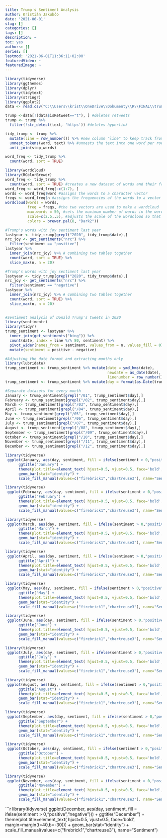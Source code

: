```yaml
---
title: Trump's Sentiment Analysis
author: Kristián Jakubčo
date: '2021-06-01'
slug: []
categories: []
tags: []
description: ~
toc: yes
authors: []
series: []
lastmod: '2021-06-01T11:36:11+02:00'
featuredVideo: ~
featuredImage: ~
---
```

```r

library(tidyverse)
library(ggthemes)
library(dplyr)
library(tidytext)
library(stringr) 
library(ggplot2) 
data <- read.csv("C:\\Users\\krist\\OneDrive\\Dokumenty\\R\\FINAL\\trump_tweets.csv") #loads the data
```

```r
trump <-data[!(data$isRetweet=="t"), ] #deletes retweets
trump <- trump %>% 
  filter(!str_detect(text, 'https')) #deletes hyperlink

tidy_trump <- trump %>%
  mutate(line = row_number()) %>% #new column "line" to keep track from which lines words come from  
  unnest_tokens(word, text) %>% #unnests the text into one word per row
  anti_join(stop_words)

word_freq <- tidy_trump %>%
  count(word, sort = TRUE)
```

```r
library(wordcloud)
library(RColorBrewer)
word_freq <- tidy_trump %>%
  count(word, sort = TRUE) #creates a new dataset of words and their frequencies
word_freq <- word_freq[-c(1:7), ]
words <- word_freq$word #assigns the words to a character vector
freqs <- word_freq$n #assigns the frequencies of the words to a vector of integers
wordcloud(words = words,
          freq = freqs, #the two vectors are used to make a wordcloud
          max.words = 50, #sets the maximum number of words in the wordcloud
          scale=c(2.5,.5), #adjusts the scale of the wordcloud so that all words can fit in
          colors = brewer.pal(8, "Dark2"))
```

```r
#Trump's words with joy sentiment last year
lastyear <- tidy_trump[grepl("2020", tidy_trump$date),]
nrc_joy <- get_sentiments("nrc") %>% 
  filter(sentiment == "positive")
lastyear %>%
  inner_join(nrc_joy) %>% # combining two tables together 
  count(word, sort = TRUE) %>%
  slice_max(n, n = 20)
```

```r
#Trump's words with joy sentiment last year
lastyear <- tidy_trump[grepl("2020", tidy_trump$date),]
nrc_joy <- get_sentiments("nrc") %>% 
  filter(sentiment == "negative")
lastyear %>%
  inner_join(nrc_joy) %>% # combining two tables together 
  count(word, sort = TRUE) %>%
  slice_max(n, n = 20)
  
```

```r
#Sentiment analysis of Donald Trump's tweets in 2020
library(sentimentr)
library(tidyr)
trump_sentiment <- lastyear %>%
  inner_join(get_sentiments("bing")) %>%
  count(date, index = line %/% 80, sentiment) %>%
  pivot_wider(names_from = sentiment, values_from = n, values_fill = 0) %>% 
  mutate(sentiment = positive - negative)

#Adjusting the date format and extracting months only
library(lubridate)
trump_sentiment <- trump_sentiment %>% mutate(date = ymd_hms(date),
                                              newdate = as_date(date),
                                              linenumber = row_number())
trump_sentiment <- trump_sentiment %>% mutate(day = format(as.Date(trump_sentiment$date, format="%Y/%m/%d"), "%d/%m"))
```

```r
#Separate datasets for every month
January <- trump_sentiment[grepl("/01", trump_sentiment$day),]
February <- trump_sentiment[grepl("/02", trump_sentiment$day),]
March <- trump_sentiment[grepl("/03", trump_sentiment$day),]
April <- trump_sentiment[grepl("/04", trump_sentiment$day),]
May <- trump_sentiment[grepl("/05", trump_sentiment$day),]
June <- trump_sentiment[grepl("/06", trump_sentiment$day),]
July <- trump_sentiment[grepl("/07", trump_sentiment$day),]
August <- trump_sentiment[grepl("/08", trump_sentiment$day),]
September <- trump_sentiment[grepl("/09", trump_sentiment$day),]
October <- trump_sentiment[grepl("/10", trump_sentiment$day),]
November <- trump_sentiment[grepl("/11", trump_sentiment$day),]
December <- trump_sentiment[grepl("/12", trump_sentiment$day),]
```

```r

library(tidyverse)
 ggplot(January, aes(day, sentiment, fill = ifelse(sentiment > 0,"positive","negative"))) +
      ggtitle("January") +
      theme(plot.title=element_text( hjust=0.5, vjust=0.5, face='bold', margin=margin(t=40,b=-30))) +
      geom_bar(stat="identity") +
      scale_fill_manual(values=c("firebrick1","chartreuse3"), name="Sentiment") 
```
 
 
    
```r

library(tidyverse)
 ggplot(February, aes(day, sentiment, fill = ifelse(sentiment > 0,"positive","negative"))) +
      ggtitle("February") +
      theme(plot.title=element_text( hjust=0.5, vjust=0.5, face='bold', margin=margin(t=40,b=-30))) +
      geom_bar(stat="identity") +
      scale_fill_manual(values=c("firebrick1","chartreuse3"), name="Sentiment") 
```
    
```r

library(tidyverse)
 ggplot(March, aes(day, sentiment, fill = ifelse(sentiment > 0,"positive","negative"))) +
      ggtitle("March") +
      theme(plot.title=element_text( hjust=0.5, vjust=0.5, face='bold', margin=margin(t=40,b=-30))) +
      geom_bar(stat="identity") +
      scale_fill_manual(values=c("firebrick1","chartreuse3"), name="Sentiment") 
```
    
```r

library(tidyverse)
 ggplot(April, aes(day, sentiment, fill = ifelse(sentiment > 0,"positive","negative"))) +
      ggtitle("April") +
      theme(plot.title=element_text( hjust=0.5, vjust=0.5, face='bold', margin=margin(t=40,b=-30))) +
      geom_bar(stat="identity") +
      scale_fill_manual(values=c("firebrick1","chartreuse3"), name="Sentiment") 
```
    
```r

library(tidyverse)
 ggplot(May, aes(day, sentiment, fill = ifelse(sentiment > 0,"positive","negative"))) +
      ggtitle("May") +
      theme(plot.title=element_text( hjust=0.5, vjust=0.5, face='bold', margin=margin(t=40,b=-30))) +
      geom_bar(stat="identity") +
      scale_fill_manual(values=c("firebrick1","chartreuse3"), name="Sentiment") 
```

```r

library(tidyverse)
 ggplot(June, aes(day, sentiment, fill = ifelse(sentiment > 0,"positive","negative"))) +
      ggtitle("June") +
      theme(plot.title=element_text( hjust=0.5, vjust=0.5, face='bold', margin=margin(t=40,b=-30))) +
      geom_bar(stat="identity") +
      scale_fill_manual(values=c("firebrick1","chartreuse3"), name="Sentiment") 
```
    
```r

library(tidyverse)
 ggplot(July, aes(day, sentiment, fill = ifelse(sentiment > 0,"positive","negative"))) +
      ggtitle("July") +
      theme(plot.title=element_text( hjust=0.5, vjust=0.5, face='bold', margin=margin(t=40,b=-30))) +
      geom_bar(stat="identity") +
      scale_fill_manual(values=c("firebrick1","chartreuse3"), name="Sentiment") 
```
    
```r

library(tidyverse)
 ggplot(August, aes(day, sentiment, fill = ifelse(sentiment > 0,"positive","negative"))) +
      ggtitle("August") +
      theme(plot.title=element_text( hjust=0.5, vjust=0.5, face='bold', margin=margin(t=40,b=-30))) +
      geom_bar(stat="identity") +
      scale_fill_manual(values=c("firebrick1","chartreuse3"), name="Sentiment") 
```
    
```r

library(tidyverse)
 ggplot(September, aes(day, sentiment, fill = ifelse(sentiment > 0,"positive","negative"))) +
      ggtitle("September") +
      theme(plot.title=element_text( hjust=0.5, vjust=0.5, face='bold', margin=margin(t=40,b=-30))) +
      geom_bar(stat="identity") +
      scale_fill_manual(values=c("firebrick1","chartreuse3"), name="Sentiment") 
```
    
```r

library(tidyverse)
 ggplot(October, aes(day, sentiment, fill = ifelse(sentiment > 0,"positive","negative"))) +
      ggtitle("October") +
      theme(plot.title=element_text( hjust=0.5, vjust=0.5, face='bold', margin=margin(t=40,b=-30))) +
      geom_bar(stat="identity") +
      scale_fill_manual(values=c("firebrick1","chartreuse3"), name="Sentiment") 
```
    
```r

library(tidyverse)
 ggplot(November, aes(day, sentiment, fill = ifelse(sentiment > 0,"positive","negative"))) +
      ggtitle("November") +
      theme(plot.title=element_text( hjust=0.5, vjust=0.5, face='bold', margin=margin(t=40,b=-30))) +
      geom_bar(stat="identity") +
      scale_fill_manual(values=c("firebrick1","chartreuse3"), name="Sentiment") 
```
    
```r

library(tidyverse)
 ggplot(December, aes(day, sentiment, fill = ifelse(sentiment > 0,"positive","negative"))) +
      ggtitle("December") +
      theme(plot.title=element_text( hjust=0.5, vjust=0.5, face='bold', margin=margin(t=40,b=-30))) +
      geom_bar(stat="identity") +
      scale_fill_manual(values=c("firebrick1","chartreuse3"), name="Sentiment") 